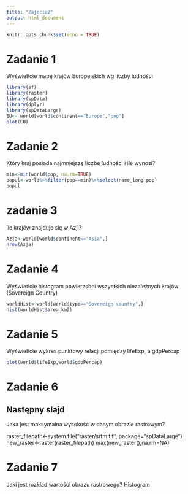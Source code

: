 ---
title: "Zajecia2"
output: html_document
---

```{r setup, include=FALSE}
knitr::opts_chunk$set(echo = TRUE)
```

# Zadanie 1

Wyświetlcie mapę krajów Europejskich  wg liczby ludności



```{r cars}
library(sf)
library(raster)
library(spData)
library(dplyr)
library(spDataLarge)
EU<- world[world$continent=="Europe","pop"]
plot(EU)
```

# Zadanie 2

Który kraj posiada najmniejszą liczbę ludności i ile wynosi?

```{r pressure, echo=FALSE}
min<-min(world$pop, na.rm=TRUE)
popul<-world%>%filter(pop==min)%>%select(name_long,pop)
popul

```



# zadanie 3

Ile krajów znajduje się w Azji?
```{r}
Azja<-world[world$continent=="Asia",]
nrow(Azja)
```

# Zadanie 4

Wyświetlcie histogram powierzchni  wszystkich niezależnych krajów (Sovereign Country)
```{r}
worldHist<-world[world$type=="Sovereign country",]
hist(worldHist$area_km2)
```

# Zadanie 5

Wyświetlcie wykres punktowy relacji pomiędzy lifeExp, a gdpPercap
```{r}
plot(world$lifeExp,world$gdpPercap)
```

# Zadanie 6
## Następny slajd
Jaka jest maksymalna wysokość w danym obrazie rastrowym?

raster_filepath<-system.file("raster/srtm.tif", package="spDataLarge")
new_raster<-raster(raster_filepath)
max(new_raster(),na.rm=NA)

# Zadanie 7
Jaki jest rozkład wartości obrazu rastrowego?
Histogram


